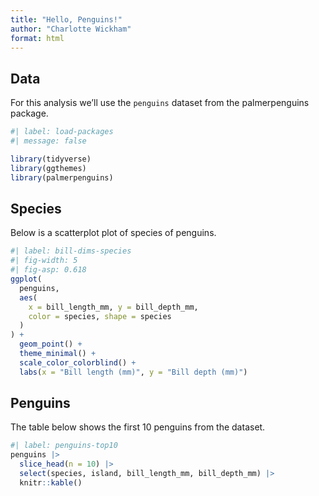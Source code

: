 ```yaml
---
title: "Hello, Penguins!"
author: "Charlotte Wickham"
format: html
---
```


## Data

For this analysis we'll use the `penguins` dataset from the palmerpenguins package.

```r
#| label: load-packages
#| message: false

library(tidyverse)
library(ggthemes)
library(palmerpenguins)
```

## Species

Below is a scatterplot plot of species of penguins.

```r
#| label: bill-dims-species
#| fig-width: 5
#| fig-asp: 0.618
ggplot(
  penguins,
  aes(
    x = bill_length_mm, y = bill_depth_mm,
    color = species, shape = species
  )
) +
  geom_point() +
  theme_minimal() +
  scale_color_colorblind() +
  labs(x = "Bill length (mm)", y = "Bill depth (mm)")
```

## Penguins

The table below shows the first 10 penguins from the dataset.

```r
#| label: penguins-top10
penguins |>
  slice_head(n = 10) |>
  select(species, island, bill_length_mm, bill_depth_mm) |>
  knitr::kable()
```

